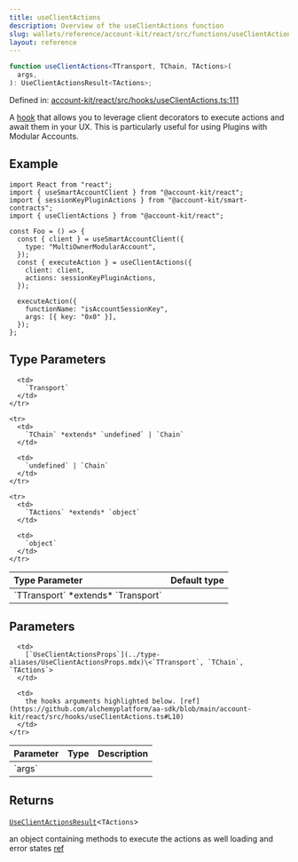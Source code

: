 ```yaml
---
title: useClientActions
description: Overview of the useClientActions function
slug: wallets/reference/account-kit/react/src/functions/useClientActions
layout: reference
---
```


```ts
function useClientActions<TTransport, TChain, TActions>(
  args,
): UseClientActionsResult<TActions>;
```

Defined in: [account-kit/react/src/hooks/useClientActions.ts:111](https://github.com/alchemyplatform/aa-sdk/blob/5b9429f0f16dcd4ff822527b8de589e19e88faa7/account-kit/react/src/hooks/useClientActions.ts#L111)

A [hook](https://github.com/alchemyplatform/aa-sdk/blob/4c3956c01ce5ae3c157f006bf58fffde758e5d1b/account-kit/react/src/hooks/useClientActions.ts) that allows you to leverage client decorators to execute actions
and await them in your UX. This is particularly useful for using Plugins
with Modular Accounts.

## Example

```tsx twoslash
import React from "react";
import { useSmartAccountClient } from "@account-kit/react";
import { sessionKeyPluginActions } from "@account-kit/smart-contracts";
import { useClientActions } from "@account-kit/react";

const Foo = () => {
  const { client } = useSmartAccountClient({
    type: "MultiOwnerModularAccount",
  });
  const { executeAction } = useClientActions({
    client: client,
    actions: sessionKeyPluginActions,
  });

  executeAction({
    functionName: "isAccountSessionKey",
    args: [{ key: "0x0" }],
  });
};
```

## Type Parameters

<table>
  <thead>
    <tr>
      <th align="left">Type Parameter</th>
      <th align="left">Default type</th>
    </tr>
  </thead>

  <tbody>
    <tr>
      <td>
        `TTransport` *extends* `Transport`
      </td>

      <td>
        `Transport`
      </td>
    </tr>

    <tr>
      <td>
        `TChain` *extends* `undefined` | `Chain`
      </td>

      <td>
        `undefined` | `Chain`
      </td>
    </tr>

    <tr>
      <td>
        `TActions` *extends* `object`
      </td>

      <td>
        `object`
      </td>
    </tr>

  </tbody>
</table>

## Parameters

<table>
  <thead>
    <tr>
      <th align="left">Parameter</th>
      <th align="left">Type</th>
      <th align="left">Description</th>
    </tr>
  </thead>

  <tbody>
    <tr>
      <td>
        `args`
      </td>

      <td>
        [`UseClientActionsProps`](../type-aliases/UseClientActionsProps.mdx)\<`TTransport`, `TChain`, `TActions`>
      </td>

      <td>
        the hooks arguments highlighted below. [ref](https://github.com/alchemyplatform/aa-sdk/blob/main/account-kit/react/src/hooks/useClientActions.ts#L10)
      </td>
    </tr>

  </tbody>
</table>

## Returns

[`UseClientActionsResult`](../type-aliases/UseClientActionsResult.mdx)\<`TActions`>

an object containing methods to execute the actions as well loading and error states [ref](https://github.com/alchemyplatform/aa-sdk/blob/main/account-kit/react/src/hooks/useClientActions.ts#L21)
